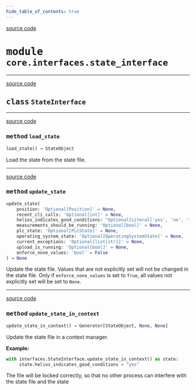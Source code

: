 ```yaml
---
hide_table_of_contents: true
---
```


<!-- markdownlint-disable -->

<a href="https://github.com/tum-esm/pyra/tree/main/packages/core/interfaces/state_interface.py#L0" className="SourceCodeLinkBadge">source code</a>

# <kbd>module</kbd> `core.interfaces.state_interface`






---

<a href="https://github.com/tum-esm/pyra/tree/main/packages/core/interfaces/state_interface.py#L18" className="SourceCodeLinkBadge">source code</a>

## <kbd>class</kbd> `StateInterface`







---

<a href="https://github.com/tum-esm/pyra/tree/main/../pyra-setup-tool/.venv/lib/python3.10/site-packages/tum_esm_utils/decorators.py#L19" className="SourceCodeLinkBadge">source code</a>

### <kbd>method</kbd> `load_state`

```python
load_state() → StateObject
```

Load the state from the state file. 

---

<a href="https://github.com/tum-esm/pyra/tree/main/../pyra-setup-tool/.venv/lib/python3.10/site-packages/tum_esm_utils/decorators.py#L46" className="SourceCodeLinkBadge">source code</a>

### <kbd>method</kbd> `update_state`

```python
update_state(
    position: 'Optional[Position]' = None,
    recent_cli_calls: 'Optional[int]' = None,
    helios_indicates_good_conditions: "Optional[Literal['yes', 'no', 'inconclusive']]" = None,
    measurements_should_be_running: 'Optional[bool]' = None,
    plc_state: 'Optional[PLCState]' = None,
    operating_system_state: 'Optional[OperatingSystemState]' = None,
    current_exceptions: 'Optional[list[str]]' = None,
    upload_is_running: 'Optional[bool]' = None,
    enforce_none_values: 'bool' = False
) → None
```

Update the state file. Values that are not explicitly set will not be changed in the state file. Only if `enforce_none_values` is set to `True`, all values not explicitly set will be set to `None`. 

---

<a href="https://github.com/tum-esm/pyra/tree/main/core/interfaces/state_interface/update_state_in_context#L97" className="SourceCodeLinkBadge">source code</a>

### <kbd>method</kbd> `update_state_in_context`

```python
update_state_in_context() → Generator[StateObject, None, None]
```

Update the state file in a context manager. 



**Example:**
 

```python
with interfaces.StateInterface.update_state_in_context() as state:
     state.helios_indicates_good_conditions = "yes"
``` 

The file will be locked correctly, so that no other process can interfere with the state file and the state 


